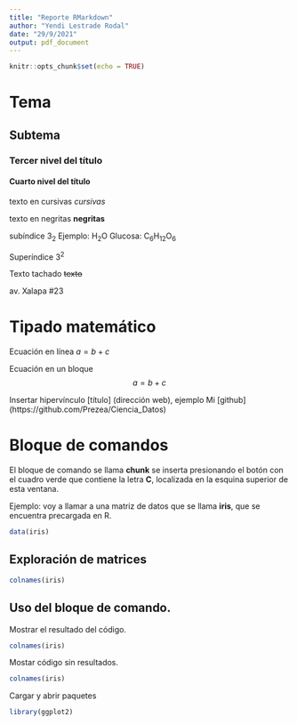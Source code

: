 ---
title: "Reporte RMarkdown"
author: "Yendi Lestrade Rodal"
date: "29/9/2021"
output: pdf_document
---

```{r setup, include=FALSE}
knitr::opts_chunk$set(echo = TRUE)
```

# Tema

## Subtema

### Tercer nivel del título

#### Cuarto nivel del título


texto en cursivas *cursivas* 


texto en negritas **negritas**


subíndice 3~2~  Ejemplo: H~2~O   Glucosa: C~6~H~12~O~6~


Superíndice 3^2^ 


Texto tachado ~~texto~~


av. Xalapa #23


# Tipado matemático

Ecuación en línea   $a=b+c$

Ecuación en un bloque $$a=b+c$$

Insertar hipervínculo [título] (dirección web), 
ejemplo Mi [github] (https://github.com/Prezea/Ciencia_Datos) 


# Bloque de comandos
El bloque de comando se llama **chunk** se inserta presionando el botón con el cuadro verde que contiene la letra **C**, localizada en la esquina superior de esta ventana.

Ejemplo: voy a llamar a una matriz de datos que se llama **iris**, que se encuentra precargada en R.
```{r}
data(iris)
```

## Exploración de matrices
```{r}
colnames(iris)
```

## Uso del bloque de comando.

Mostrar el resultado del código.
```{r echo=FALSE}
colnames(iris)
```

Mostar código sin resultados.
```{r results=FALSE}
colnames(iris)
```

Cargar y abrir paquetes
```{r warning=FALSE, message=FALSE}
library(ggplot2)
```

